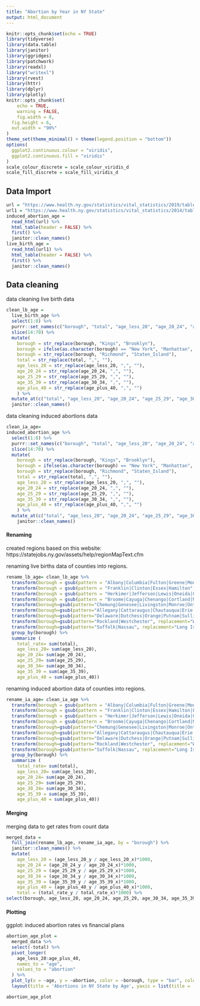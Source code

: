 ```yaml
---
title: "Abortion by Year in NY State"
output: html_document
---
```


```r
knitr::opts_chunk$set(echo = TRUE)
library(tidyverse)
library(data.table)
library(janitor)
library(ggridges)
library(patchwork)
library(readxl)
library("writexl")
library(rvest)
library(httr)
library(dplyr)
library(plotly)
knitr::opts_chunk$set(
	echo = TRUE,
	warning = FALSE,
	fig.width = 8, 
  fig.height = 6,
  out.width = "90%"
)
theme_set(theme_minimal() + theme(legend.position = "bottom"))
options(
  ggplot2.continuous.colour = "viridis",
  ggplot2.continuous.fill = "viridis"
)
scale_colour_discrete = scale_colour_viridis_d
scale_fill_discrete = scale_fill_viridis_d

```

## Data Import

```r
url = "https://www.health.ny.gov/statistics/vital_statistics/2019/table21.htm"
url1 = "https://www.health.ny.gov/statistics/vital_statistics/2014/table07.htm"
induced_abortion_age = 
  read_html(url) %>%
  html_table(header = FALSE) %>%
  first() %>%
  janitor::clean_names()
live_birth_age = 
  read_html(url1) %>%
  html_table(header = FALSE) %>%
  first() %>%
  janitor::clean_names()
```

## Data cleaning

data cleaning live birth data

```r
clean_lb_age = 
  live_birth_age %>% 
  select(1:8) %>%
  purrr::set_names(c("borough", "total", "age_less_20", "age_20_24", "age_25_29", "age_30_34", "age_35_39", "age_plus_40")) %>%
  slice(14:70) %>% 
  mutate(
    borough = str_replace(borough, "Kings", "Brooklyn"),
    borough = ifelse(as.character(borough) == "New York", "Manhattan", as.character(borough)),
    borough = str_replace(borough, "Richmond", "Staten_Island"),
    total = str_replace(total, ",", ""),
    age_less_20 = str_replace(age_less_20, ",", ""),
    age_20_24 = str_replace(age_20_24, ",", ""),
    age_25_29 = str_replace(age_25_29, ",", ""),
    age_35_39 = str_replace(age_30_34, ",", ""),
    age_plus_40 = str_replace(age_plus_40, ",", "")
    ) %>%
  mutate_at(c("total", "age_less_20", "age_20_24", "age_25_29", "age_30_34", "age_35_39", "age_plus_40"), as.numeric) %>%
  janitor::clean_names()
```

data cleaning induced abortions data

```r
clean_ia_age=
induced_abortion_age %>%
  select(1:8) %>%
  purrr::set_names(c("borough", "total", "age_less_20", "age_20_24", "age_25_29", "age_30_34", "age_35_39", "age_plus_40")) %>%
  slice(14:70) %>% 
  mutate(
    borough = str_replace(borough, "Kings", "Brooklyn"),
    borough = ifelse(as.character(borough) == "New York", "Manhattan", as.character(borough)),
    borough = str_replace(borough, "Richmond", "Staten_Island"),
    total = str_replace(total, ",", ""),
    age_less_20 = str_replace(age_less_20, ",", ""),
    age_20_24 = str_replace(age_20_24, ",", ""),
    age_25_29 = str_replace(age_25_29, ",", ""),
    age_35_39 = str_replace(age_30_34, ",", ""),
    age_plus_40 = str_replace(age_plus_40, ",", "")
    ) %>%
  mutate_at(c("total", "age_less_20", "age_20_24", "age_25_29", "age_30_34", "age_35_39", "age_plus_40"), as.numeric) %>%
    janitor::clean_names()
```

#### Renaming

created regions based on this website: https://statejobs.ny.gov/assets/help/regionMapText.cfm

renaming live births data of counties into regions.

```r
rename_lb_age= clean_lb_age %>% 
  transform(borough = gsub(pattern = "Albany|Columbia|Fulton|Greene|Montgomery|Rensselaer|Saratoga|Schenectady|Schoharie|Warren|Washington", replacement = "Saratoga", borough)) %>%
  transform(borough = gsub(pattern = "Franklin|Clinton|Essex|Hamilton", replacement = "Eastern Adirondacks", borough)) %>%
  transform(borough = gsub(pattern = "Herkimer|Jefferson|Lewis|Oneida|Oswego|St Lawrence", replacement = "Western Adirondacks", borough)) %>%
  transform(borough = gsub(pattern = "Broome|Cayuga|Chenango|Cortland|Madison|Onondaga|Otsego|Tioga|Tompkins", replacement = "Central New York", borough)) %>% 
  transform(borough=gsub(pattern="Chemung|Genesee|Livingston|Monroe|Ontario|Schuyler|Seneca|Steuben|Wayne|Yates",replacement="Finger Lakes", borough)) %>% 
  transform(borough=gsub(pattern="Allegany|Cattaraugus|Chautauqua|Erie|Niagara|Orleans|Wyoming",replacement="Western New York", borough)) %>% 
  transform(borough=gsub(pattern="Delaware|Dutchess|Orange|Putnam|Sullivan|Ulster",replacement="Hudson Valley", borough)) %>% 
  transform(borough=gsub(pattern="Rockland|Westchester", replacement="Westchester/Rockland", borough)) %>% 
  transform(borough=gsub(pattern="Suffolk|Nassau", replacement="Long Island", borough)) %>% 
  group_by(borough) %>% 
  summarize (
    total_rate= sum(total), 
    age_less_20= sum(age_less_20),
    age_20_24= sum(age_20_24), 
    age_25_29= sum(age_25_29),
    age_30_34= sum(age_30_34),
    age_35_39 = sum(age_35_39),
    age_plus_40 = sum(age_plus_40))
```

renaming induced abortion data of counties into regions.

```r
rename_ia_age= clean_ia_age %>% 
  transform(borough = gsub(pattern = "Albany|Columbia|Fulton|Greene|Montgomery|Rensselaer|Saratoga|Schenectady|Schoharie|Warren|Washington", replacement = "Saratoga", borough)) %>%
  transform(borough = gsub(pattern = "Franklin|Clinton|Essex|Hamilton|Essex/Hamilton|Hamilton/Essex", replacement = "Eastern Adirondacks", borough)) %>%
  transform(borough = gsub(pattern = "Herkimer|Jefferson|Lewis|Oneida|Oswego|St Lawrence", replacement = "Western Adirondacks", borough)) %>%
  transform(borough = gsub(pattern = "Broome|Cayuga|Chenango|Cortland|Madison|Onondaga|Otsego|Tioga|Tompkins", replacement = "Central New York", borough)) %>% 
  transform(borough=gsub(pattern="Chemung|Genesee|Livingston|Monroe|Ontario|Schuyler|Seneca|Steuben|Wayne|Yates",replacement="Finger Lakes", borough)) %>% 
  transform(borough=gsub(pattern="Allegany|Cattaraugus|Chautauqua|Erie|Niagara|Orleans|Wyoming",replacement="Western New York", borough)) %>% 
  transform(borough=gsub(pattern="Delaware|Dutchess|Orange|Putnam|Sullivan|Ulster",replacement="Hudson Valley", borough)) %>% 
  transform(borough=gsub(pattern="Rockland|Westchester", replacement="Westchester/Rockland", borough)) %>% 
  transform(borough=gsub(pattern="Suffolk|Nassau", replacement="Long Island", borough)) %>% 
  group_by(borough) %>% 
  summarize (
    total_rate= sum(total), 
    age_less_20= sum(age_less_20),
    age_20_24= sum(age_20_24), 
    age_25_29= sum(age_25_29),
    age_30_34= sum(age_30_34),
    age_35_39 = sum(age_35_39),
    age_plus_40 = sum(age_plus_40))
```

#### Merging

merging data to get rates from count data

```r
merged_data =
  full_join(rename_lb_age, rename_ia_age, by = "borough") %>%
  janitor::clean_names() %>%
  mutate(
    age_less_20 = (age_less_20_y / age_less_20_x)*1000,
    age_20_24 = (age_20_24_y / age_20_24_x)*1000,
    age_25_29 = (age_25_29_y / age_25_29_x)*1000,
    age_30_34 = (age_30_34_y / age_30_34_x)*1000,
    age_35_39 = (age_35_39_y / age_35_39_x)*1000,
    age_plus_40 = (age_plus_40_y / age_plus_40_x)*1000,
    total = (total_rate_y / total_rate_x)*1000) %>% 
select(borough, age_less_20, age_20_24, age_25_29, age_30_34, age_35_39, age_plus_40, total)

```

#### Plotting

ggplot: induced abortion rates vs financial plans

```r
abortion_age_plot = 
  merged_data %>%
  select(-total) %>% 
  pivot_longer(
    age_less_20:age_plus_40,
    names_to = "age", 
    values_to = "abortion"
  ) %>% 
  plot_ly(x = ~age, y = ~abortion, color = ~borough, type = "bar", colors = "viridis") %>% 
  layout(title = 'Abortions in NY State by Age', yaxis = list(title = 'Number of Induced Abortions per 1,000 Live Births'))

abortion_age_plot
```
